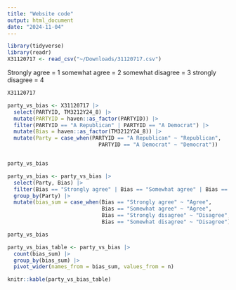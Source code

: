 ```yaml
---
title: "Website code"
output: html_document
date: "2024-11-04"
---
```


```r
library(tidyverse)
library(readr)
X31120717 <- read_csv("~/Downloads/31120717.csv")
```

Strongly agree = 1
somewhat agree = 2
somewhat disagree = 3
strongly disagree = 4


```r
X31120717
```


```r
party_vs_bias <- X31120717 |>
  select(PARTYID, TM3212Y24_8) |>
  mutate(PARTYID = haven::as_factor(PARTYID)) |>
  filter(PARTYID == "A Republican" | PARTYID == "A Democrat") |>
  mutate(Bias = haven::as_factor(TM3212Y24_8)) |>
  mutate(Party = case_when(PARTYID == "A Republican" ~ "Republican",
                             PARTYID == "A Democrat" ~ "Democrat"))


party_vs_bias
```

```r
party_vs_bias <- party_vs_bias |>
  select(Party, Bias) |>
  filter(Bias == "Strongly agree" | Bias == "Somewhat agree" | Bias == "Somewhat disagree" | Bias == "Strongly disagree") |>
  group_by(Party) |> 
  mutate(bias_sum = case_when(Bias == "Strongly agree" ~ "Agree",
                              Bias == "Somewhat agree" ~ "Agree",
                              Bias == "Strongly disagree" ~ "Disagree",
                              Bias == "Somewhat disagree" ~ "Disagree"))

party_vs_bias
```

```r
party_vs_bias_table <- party_vs_bias |>
  count(bias_sum) |>
  group_by(bias_sum) |>
  pivot_wider(names_from = bias_sum, values_from = n)

knitr::kable(party_vs_bias_table)
```
